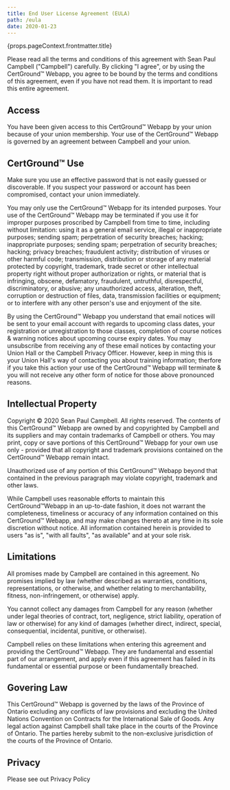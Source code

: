 ```yaml
---
title: End User License Agreement (EULA)
path: /eula
date: 2020-01-23
---
```



<Layout>

<Typography variant="h2" component="h1" align="center">{props.pageContext.frontmatter.title}</Typography>

Please read all the terms and conditions of this agreement with Sean Paul Campbell ("Campbell") carefully. By clicking "I agree", or by using the CertGround™️ Webapp, you agree to be bound by the terms and conditions of this agreement, even if you have not read them. It is important to read this entire agreement.

## Access

You have been given access to this CertGround™️ Webapp by your union because of your union membership. Your use of the CertGround™️ Webapp is governed by an agreement between Campbell and your union.

## CertGround™️ Use

Make sure you use an effective password that is not easily guessed or discoverable. If you suspect your password or account has been compromised, contact your union immediately.

You may only use the CertGround™️ Webapp for its intended purposes. Your use of the CertGround™️ Webapp may be terminated if you use it for improper purposes proscribed by Campbell from time to time, including without limitation: using it as a general email service, illegal or inappropriate purposes; sending spam; perpetration of security breaches; hacking; inappropriate purposes; sending spam; perpetration of security breaches; hacking; privacy breaches; fraudulent activity; distribution of viruses or other harmful code; transmission, distribution or storage of any material protected by copyright, trademark, trade secret or other intellectual property right without proper authorization or rights, or material that is infringing, obscene, defamatory, fraudulent, untruthful, disrespectful, discriminatory, or abusive; any unauthorized access, alteration, theft, corruption or destruction of files, data, transmission facilities or equipment; or to interfere with any other person's use and enjoyment of the site.

By using the CertGround™️ Webapp you understand that email notices will be sent to your email account with regards to upcoming class dates, your registration or unregistration to those classes, completion of course notices & warning notices about upcoming course expiry dates. You may unsubscribe from receiving any of these email notices by contacting your Union Hall or the Campbell Privacy Officer. However, keep in ming this is your Union Hall's way of contacting you about training information; therfore if you take this action your use of the CertGround™️ Webapp will terminate & you will not receive any other form of notice for those above pronounced reasons.

## Intellectual Property

Copyright ©️ 2020 Sean Paul Campbell. All rights reserved. The contents of this CertGround™️ Webapp are owned by and copyrighted by Campbell and its suppliers and may contain trademarks of Campbell or others. You may print, copy or save portions of this CertGround™️ Webapp for your own use only - provided that all copyright and trademark provisions contained on the CertGround™️ Webapp remain intact.

Unauthorized use of any portion of this CertGround™️ Webapp beyond that contained in the previous paragraph may violate copyright, trademark and other laws.

While Campbell uses reasonable efforts to maintain this CertGround™️Webapp in an up-to-date fashion, it does not warrant the completeness, timeliness or accuracy of any information contained on this CertGround™️ Webapp, and may make changes thereto at any time in its sole discretion without notice. All information contained herein is provided to users "as is", "with all faults", "as available" and at your sole risk.

## Limitations

All promises made by Campbell are contained in this agreement. No promises implied by law (whether described as warranties, conditions, representations, or otherwise, and whether relating to merchantability, fitness, non-infringement, or otherwise) apply.

You cannot collect any damages from Campbell for any reason (whether under legal theories of contract, tort, negligence, strict liability, operation of law or otherwise) for any kind of damages (whether direct, indirect, special, consequential, incidental, punitive, or otherwise).

Campbell relies on these limitations when entering this agreement and providing the CertGround™️ Webapp. They are fundamental and essential part of our arrangement, and apply even if this agreement has failed in its fundamental or essential purpose or been fundamentally breached.

## Govering Law

This CertGround™️ Webapp is governed by the laws of the Province of Ontario excluding any conflicts of law provisions and excluding the United Nations Convention on Contracts for the International Sale of Goods. Any legal action against Campbell shall take place in the courts of the Province of Ontario. The parties hereby submit to the non-exclusive jurisdiction of the courts of the Province of Ontario.

## Privacy

Please see out <Link to="/privacy-policy">Privacy Policy</Link>

</Layout>
